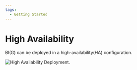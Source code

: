 ```yaml
---
tags:
  - Getting Started
---
```



# High Availability

BI(G) can be deployed in a high-availability(HA) configuration.

<Image
  title="High Availability Deployment."
  src="/img/blog/2024-01-17-big-1.6.0/high-availability.png"
/>
